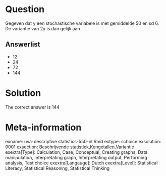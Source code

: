 Question
========

Gegeven dat y een stochastische variabele is met gemiddelde 50 en sd 6. De variantie van 2y is dan gelijk aan 

Answerlist
----------
* 12
* 24
* 72
* 144

Solution
========

The correct answer is  144 

Meta-information
================
exname: uva-descriptive statistics-550-nl.Rmd 
extype: schoice 
exsolution: 0001 
exsection: Beschrijvende statistiek,Kengetallen,Variantie 
exextra[Type]: Calculation, Case, Conceptual, Creating graphs, Data manipulation, Interpretating graph, Interpretating output, Performing analysis, Test choice 
exextra[Langauge]: Dutch 
exextra[Level]: Statistical Literacy, Statistical Reasoning, Statistical Thinking 
